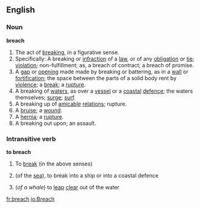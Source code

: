 ==English==

===Noun===

'''breach'''

#The act of [[breaking]], in a figurative sense.
#Specifically: A breaking or [[infraction]] of a [[law]], or of any [[obligation]] or [[tie]]; [[violation]]; non-fulfillment; as, a breach of contract; a breach of promise.
#A [[gap]] or [[opening]] made made by breaking or battering, as in a [[wall]] or [[fortification]]; the space between the parts of a solid body rent by [[violence]]; a [[break]]; a [[rupture]].
#A breaking of [[water]]s, as over a [[vessel]] or a [[coastal]] [[defence]]; the waters themselves; [[surge]]; [[surf]].
#A breaking up of [[amicable]] [[relations]]; rupture.
#A [[bruise]]; a [[wound]].
#A [[hernia]]; a [[rupture]].
#A breaking out upon; an assault.
===Intransitive verb===
'''to breach'''
#To [[break]] (in the above senses)
#{{nautical}} (of the [[sea]]), to break into a ship or into a coastal defence
#(''of a whale'') to [[leap]] [[clear]] out of the water

[[fr:breach]]
[[io:Breach]]